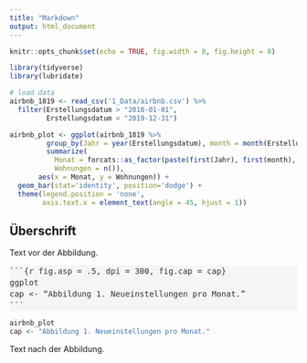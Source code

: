 ```yaml
---
title: "Markdown"
output: html_document
---
```


```r
knitr::opts_chunk$set(echo = TRUE, fig.width = 8, fig.height = 8)

library(tidyverse)
library(lubridate)

# load data
airbnb_1819 <- read_csv('1_Data/airbnb.csv') %>% 
  filter(Erstellungsdatum > "2018-01-01", 
         Erstellungsdatum < "2019-12-31")

airbnb_plot <- ggplot(airbnb_1819 %>% 
         group_by(Jahr = year(Erstellungsdatum), month = month(Erstellungsdatum)) %>% 
         summarize(
           Monat = forcats::as_factor(paste(first(Jahr), first(month), sep = '-')),
           Wohnungen = n()), 
       aes(x = Monat, y = Wohnungen)) + 
  geom_bar(stat='identity', position='dodge') + 
  theme(legend.position = 'none',
        axis.text.x = element_text(angle = 45, hjust = 1))
```


<style>
.chunk {
  color: #333;
  background-color: #f5f5f5;
  border-radius: 0px;
  margin: 0 0 10px;
  display: block;
  font-size: 14px;
  line-height: 1.42857143;
  font-family: monospace;
}
</style>


## Überschrift

Text vor der Abbildung.

<div class="chunk" width=100%>
&grave;&grave;&grave;{r fig.asp = .5, dpi = 300, fig.cap = cap}<br>
ggplot<br>
cap <- "Abbildung 1. Neueinstellungen pro Monat."<br>
&grave;&grave;&grave;
</div>


```r
airbnb_plot 
cap <- "Abbildung 1. Neueinstellungen pro Monat."
```

Text nach der Abbildung.












